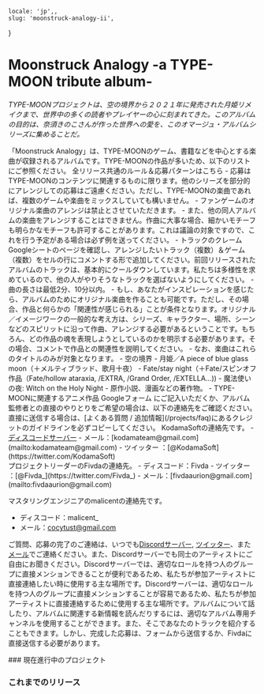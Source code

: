     locale: 'jp',,
    slug: 'moonstruck-analogy-ii',
}

# Moonstruck Analogy -a TYPE​-​MOON tribute album-

*TYPE-MOONプロジェクトは、空の境界から２０２１年に発売された月姫リメイクまで、世界中の多くの読者やプレイヤーの心に刻まれてきた。このアルバムの目的は、奈須きのこさんが作った世界への愛を、このオマージュ・アルバムシリーズに集めることだ。*

<WrappableParagraph title="紹介">
「Moonstruck Analogy」は、TYPE-MOONのゲーム、書籍などを中心とする楽曲が収録されるアルバムです。TYPE-MOONの作品が多いため、以下のリストにご参照ください。
</WrappableParagraph>

<WrappableParagraph title="KodamaSounds固有の一般なルール">
    <CtaButton link='/projects/faq' icon='book'>
        <span>全リリース共通のルール＆応募パターンはこちら</span>
    </CtaButton>
</WrappableParagraph>

<WrappableParagraph title="作曲に関するルール">
- 応募はTYPE-MOONのコンテンツに関連するものに限ります。他のシリーズを部分的にアレンジしての応募はご遠慮ください。ただし、TYPE-MOONの楽曲であれば、複数のゲームや楽曲をミックスしていても構いません。
- ファンゲームのオリジナル楽曲のアレンジは禁止とさせていただきます。
- また、他の同人アルバムの楽曲をアレンジすることはできません。作曲に大事な場合、細かいモチーフも明らかなモチーフも許可することがあります。これは議論の対象ですので、これを行う予定がある場合は必ず例を送ってください。
- トラックのクレームGoogleシートのページを確認し、アレンジしたいトラック（複数）＆ゲーム（複数）をセルの行にコメントする形で追加してください。前回リリースされたアルバムのトラックは、基本的にクールダウンしています。私たちは多様性を求めているので、他の人がやりそうなトラックを選ばないようにしてください。
- 曲の長さは最低2分、10分以内。
- もし、あなたがインスピレーションを感じたら、アルバムのためにオリジナル楽曲を作ることも可能です。ただし、その場合、作品と何らかの「関連性が感じられる」ことが条件となります。オリジナル／イメージワークの一般的な考え方は、シリーズ、キャラクター、場所、シーンなどのスピリットに沿って作曲、アレンジする必要があるということです。もちろん、どの作品の魂を表現しようとしているのかを明示する必要があります。その場合、コメントで作品との関連性を説明してください。
- なお、楽曲はこれらのタイトルのみが対象となります。
    - 空の境界
    - 月姫／A piece of blue glass moon（＋メルティブラッド、歌月十夜）
    - Fate/stay night（＋Fate/スピンオフ作品（Fate/hollow ataraxia, /EXTRA, /Grand Order, /EXTELLA...))
    - 魔法使いの夜: Witch on the Holy Night
    - 原作小説、漫画などの著作物。
    - TYPE-MOONに関連するアニメ作品
</WrappableParagraph>

<WrappableParagraph title="Track Submission">
<CtaButton link='https://forms.gle/4tSK4jsa7piBDCop9' icon='envelope'>
    <span>Googleフォーム</span>
</CtaButton>
にご記入いただくか、アルバム監修者との直接のやりとりをご希望の場合は、以下の連絡先をご確認ください。直接に送信する場合は、[よくある質問 / 追加情報](/projects/faq)にあるクレジットのガイドラインを必ずコピーしてください。
</WrappableParagraph>

<WrappableParagraph title="お問い合わせ（ご質問・応募）">
KodamaSoftの連絡先です。
- <a href="/discord">ディスコードサーバー</a> 
- メール：[kodamateam@gmail.com](mailto:kodamateam@gmail.com)
- ツイッター ：[@KodamaSoft](https://twitter.com/KodamaSoft)

<br/>
プロジェクトリーダーのFivdaの連絡先。
- ディスコード：Fivda
- ツイッター ：[@Fivda_](https://twitter.com/Fivda_)
- メール：[fivdaaurion@gmail.com](mailto:fivdaaurion@gmail.com)

マスタリングエンジニアのmalicentの連絡先です。
- ディスコード：malicent_
- メール：[cocytust@gmail.com](mailto:cocytust@gmail.com)

ご質問、応募の完了のご連絡は、いつでも<a href="/discord">Discordサーバー</a>, [ツイッター](https://twitter.com/KodamaSoft)、また[メール](mailto:kodamateam@gmail.com)でご連絡ください。また、Discordサーバーでも同士のアーティストにご自由にお聞きください。Discordサーバーでは、適切なロールを持つ人のグループに直接メンションできることが便利であるため、私たちが参加アーティストに直接連絡したい時に使用する主な場所です。Discordサーバーは、適切なロールを持つ人のグループに直接メンションすることが容易であるため、私たちが参加アーティストに直接連絡するために使用する主な場所です。アルバムについて話したり、アルバムに関連する新情報を読んだりするには、適切なアルバム専用チャンネルを使用することができます。また、そこであなたのトラックを紹介することもできます。しかし、完成した応募は、フォームから送信するか、Fivdaに直接送信する必要があります。
</WrappableParagraph>

<WrappableParagraph title="リリース情報">
### 現在進行中のプロジェクト
<ProjectInformation slug="moonstruck-analogy-ii" />

### これまでのリリース
<AlbumListing slug="moonstruck-analogy" />
</WrappableParagraph>